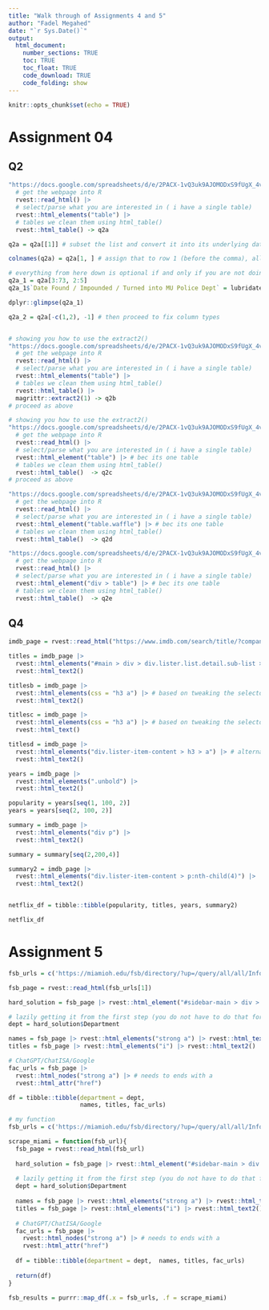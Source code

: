 ```yaml
---
title: "Walk through of Assignments 4 and 5"
author: "Fadel Megahed"
date: "`r Sys.Date()`"
output: 
  html_document:
    number_sections: TRUE
    toc: TRUE
    toc_float: TRUE
    code_download: TRUE
    code_folding: show
---
```


```r
knitr::opts_chunk$set(echo = TRUE)
```

# Assignment 04

## Q2

```r
"https://docs.google.com/spreadsheets/d/e/2PACX-1vQ3uk9AJOMODxS9fUgX_4vnEMj-Di7ulkTXWzPUmaHvHbaII63xmKmRu3VaBvOXrwQhtkOUlL9fxLMB/pubhtml?gid=1104208671&single=true" |> 
  # get the webpage into R
  rvest::read_html() |> 
  # select/parse what you are interested in ( i have a single table)
  rvest::html_elements("table") |> 
  # tables we clean them using html_table()
  rvest::html_table() -> q2a

q2a = q2a[[1]] # subset the list and convert it into its underlying data structure

colnames(q2a) = q2a[1, ] # assign that to row 1 (before the comma), all columns (after comma is empty)

# everything from here down is optional if and only if you are not doing further analysis
q2a_1 = q2a[3:73, 2:5]
q2a_1$`Date Found / Impounded / Turned into MU Police Dept` = lubridate::mdy(q2a_1$`Date Found / Impounded / Turned into MU Police Dept`)

dplyr::glimpse(q2a_1)

q2a_2 = q2a[-c(1,2), -1] # then proceed to fix column types


# showing you how to use the extract2()
"https://docs.google.com/spreadsheets/d/e/2PACX-1vQ3uk9AJOMODxS9fUgX_4vnEMj-Di7ulkTXWzPUmaHvHbaII63xmKmRu3VaBvOXrwQhtkOUlL9fxLMB/pubhtml?gid=1104208671&single=true" |> 
  # get the webpage into R
  rvest::read_html() |> 
  # select/parse what you are interested in ( i have a single table)
  rvest::html_elements("table") |> 
  # tables we clean them using html_table()
  rvest::html_table() |> 
  magrittr::extract2(1) -> q2b
# proceed as above

# showing you how to use the extract2()
"https://docs.google.com/spreadsheets/d/e/2PACX-1vQ3uk9AJOMODxS9fUgX_4vnEMj-Di7ulkTXWzPUmaHvHbaII63xmKmRu3VaBvOXrwQhtkOUlL9fxLMB/pubhtml?gid=1104208671&single=true" |> 
  # get the webpage into R
  rvest::read_html() |> 
  # select/parse what you are interested in ( i have a single table)
  rvest::html_element("table") |> # bec its one table
  # tables we clean them using html_table()
  rvest::html_table()  -> q2c
# proceed as above

"https://docs.google.com/spreadsheets/d/e/2PACX-1vQ3uk9AJOMODxS9fUgX_4vnEMj-Di7ulkTXWzPUmaHvHbaII63xmKmRu3VaBvOXrwQhtkOUlL9fxLMB/pubhtml?gid=1104208671&single=true" |> 
  # get the webpage into R
  rvest::read_html() |> 
  # select/parse what you are interested in ( i have a single table)
  rvest::html_element("table.waffle") |> # bec its one table
  # tables we clean them using html_table()
  rvest::html_table()  -> q2d

"https://docs.google.com/spreadsheets/d/e/2PACX-1vQ3uk9AJOMODxS9fUgX_4vnEMj-Di7ulkTXWzPUmaHvHbaII63xmKmRu3VaBvOXrwQhtkOUlL9fxLMB/pubhtml?gid=1104208671&single=true" |> 
  # get the webpage into R
  rvest::read_html() |> 
  # select/parse what you are interested in ( i have a single table)
  rvest::html_element("div > table") |> # bec its one table
  # tables we clean them using html_table()
  rvest::html_table()  -> q2e

```


## Q4

```r
imdb_page = rvest::read_html("https://www.imdb.com/search/title/?companies=co0144901")

titles = imdb_page |> 
  rvest::html_elements("#main > div > div.lister.list.detail.sub-list > div > div > div.lister-item-content > h3 > a") |> # alternatively h3 > a or any selector that is larger than that will give you the same answer but not including that nth-child that was removed
  rvest::html_text2()

titlesb = imdb_page |> 
  rvest::html_elements(css = "h3 a") |> # based on tweaking the selector gadget
  rvest::html_text2()

titlesc = imdb_page |> 
  rvest::html_elements(css = "h3 a") |> # based on tweaking the selector gadget
  rvest::html_text()

titlesd = imdb_page |> 
  rvest::html_elements("div.lister-item-content > h3 > a") |> # alternatively h3 > a or any selector that is larger than that will give you the same answer
  rvest::html_text2()

years = imdb_page |> 
  rvest::html_elements(".unbold") |> 
  rvest::html_text2()

popularity = years[seq(1, 100, 2)]
years = years[seq(2, 100, 2)]

summary = imdb_page |> 
  rvest::html_elements("div p") |> 
  rvest::html_text2()

summary = summary[seq(2,200,4)]

summary2 = imdb_page |> 
  rvest::html_elements("div.lister-item-content > p:nth-child(4)") |> 
  rvest::html_text2()


netflix_df = tibble::tibble(popularity, titles, years, summary2)

netflix_df
```


# Assignment 5

```r
fsb_urls = c('https://miamioh.edu/fsb/directory/?up=/query/all/all/Information%20Systems%20--%20Analytics/all', "https://miamioh.edu/fsb/directory/?up=/query/all/all/Accountancy/all")

fsb_page = rvest::read_html(fsb_urls[1])

hard_solution = fsb_page |> rvest::html_element("#sidebar-main > div > table") |> rvest::html_table()

# lazily getting it from the first step (you do not have to do that for sure)
dept = hard_solution$Department

names = fsb_page |> rvest::html_elements("strong a") |> rvest::html_text2()
titles = fsb_page |> rvest::html_elements("i") |> rvest::html_text2()

# ChatGPT/ChatISA/Google
fac_urls = fsb_page |> 
  rvest::html_nodes("strong a") |> # needs to ends with a
  rvest::html_attr("href")

df = tibble::tibble(department = dept, 
                    names, titles, fac_urls)

# my function
fsb_urls = c('https://miamioh.edu/fsb/directory/?up=/query/all/all/Information%20Systems%20--%20Analytics/all', "https://miamioh.edu/fsb/directory/?up=/query/all/all/Accountancy/all")

scrape_miami = function(fsb_url){
  fsb_page = rvest::read_html(fsb_url)
  
  hard_solution = fsb_page |> rvest::html_element("#sidebar-main > div > table") |> rvest::html_table()
  
  # lazily getting it from the first step (you do not have to do that for sure)
  dept = hard_solution$Department
  
  names = fsb_page |> rvest::html_elements("strong a") |> rvest::html_text2()
  titles = fsb_page |> rvest::html_elements("i") |> rvest::html_text2()
  
  # ChatGPT/ChatISA/Google
  fac_urls = fsb_page |> 
    rvest::html_nodes("strong a") |> # needs to ends with a
    rvest::html_attr("href")
  
  df = tibble::tibble(department = dept,  names, titles, fac_urls)
  
  return(df)
}

fsb_results = purrr::map_df(.x = fsb_urls, .f = scrape_miami)
```

